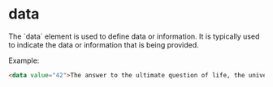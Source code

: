 
# data
<Separator />
The `data` element is used to define data or information. It is typically used to indicate the data or information that is being provided.

Example:
```html
<data value="42">The answer to the ultimate question of life, the universe, and everything is 42.</data>
```